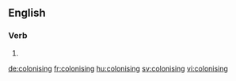 
==English==

===Verb===
{{head|en|present participle}}

# {{present participle of|colonise|lang=en|nocat=1}}

[[de:colonising]]
[[fr:colonising]]
[[hu:colonising]]
[[sv:colonising]]
[[vi:colonising]]